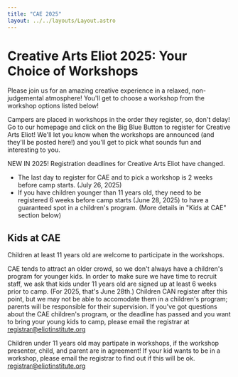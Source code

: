 ```yaml
---
title: "CAE 2025"
layout: ../../layouts/Layout.astro
---
```


# Creative Arts Eliot 2025: Your Choice of Workshops

Please join us for an amazing creative experience in a relaxed, 
non-judgemental atmosphere! You'll get to choose a workshop from 
the workshop options listed below!

Campers are placed in workshops in the order they register, so, 
don't delay! Go to our homepage and click on the Big Blue Button 
to register for Creative Arts Eliot! We'll let you know when 
the workshops are announced (and they'll be posted here!) and 
you'll get to pick what sounds fun and interesting to you.

NEW IN 2025! Registration deadlines for Creative Arts Eliot have changed.

- The last day to register for CAE and to pick a workshop is 2 weeks before camp starts. (July 26, 2025)
- If you have children younger than 11 years old, they need to be registered 6 weeks before camp starts (June 28, 2025) to have a guaranteed spot in a children's program. (More details in "Kids at CAE" section below)

## Kids at CAE

Children at least 11 years old are welcome to participate in the workshops.

CAE tends to attract an older crowd, so we don't always have a children's 
program for younger kids. In order to make sure we have time to recruit staff, 
we ask that kids under 11 years old are signed up at least 6 weeks prior to camp. 
(For 2025, that's June 28th.) Children CAN register after this point, 
but we may not be able to accomodate them in a children's program; parents 
will be responsible for their supervision. If you've got questions about 
the CAE children's program, or the deadline has passed and you want to 
bring your young kids to camp, please email the registrar at 
registrar@eliotinstitute.org

Children under 11 years old may partipate in workshops, if the workshop 
presenter, child, and parent are in agreement! If your kid wants to be 
in a workshop, please email the registrar to find out if this will be ok. 
registrar@eliotinstitute.org
